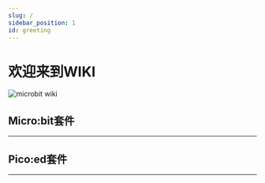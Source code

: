 ```yaml
---
slug: /
sidebar_position: 1
id: greeting
---
```



# 欢迎来到WIKI

![microbit wiki](./images/microbit-wiki.jpg)

## Micro:bit套件
---

<cardbox>
  <card
    href="./microbit-kits/microbit-starter-kit/"
    title="Micro:bit入门套件"
    description="用于教育的micro:bit入门套件。"
    img={microbitIcon}
  />
</cardbox>


## Pico:ed套件
---

<cardbox>
  <card
    href="./picoed-kits/picoed/"
    title="Pico:ed"
    description="ELECFREAKS Pico:ed V2是一款基于Raspberry Pi RP2040 MCU的开发板。"
    img={picoedIcon}
  />
  <card
    href="./picoed-kits/cutebot"
    title="酷比特小车"
    description="Pico:ed酷比特小车。"
    img={picoedCutebotIcon}
  />
</cardbox>
